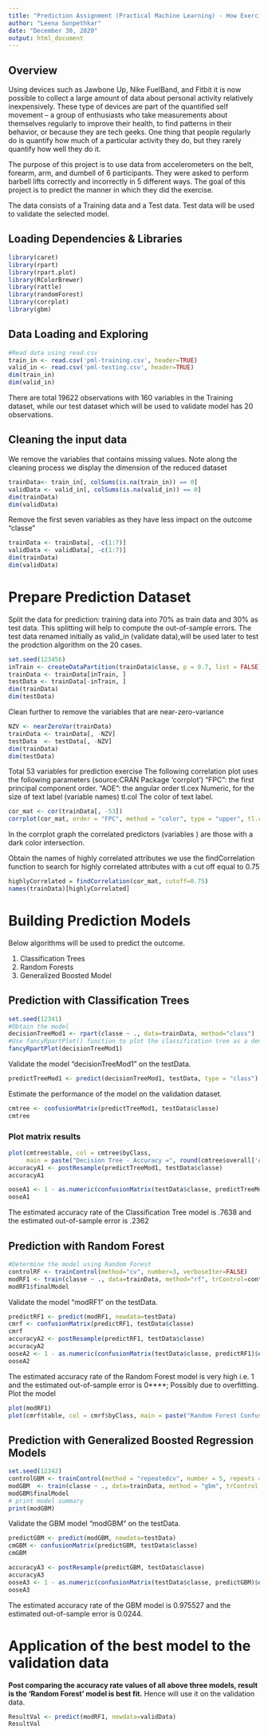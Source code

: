 ```yaml
---
title: "Prediction Assignment (Practical Machine Learning) - How Exercise Performed"
author: "Leena Sonpethkar"
date: "December 30, 2020"
output: html_document
---
```


## Overview
Using devices such as Jawbone Up, Nike FuelBand, and Fitbit it is now possible to collect a large amount of data about personal activity relatively inexpensively. These type of devices are part of the quantified self movement – a group of enthusiasts who take measurements about themselves regularly to improve their health, to find patterns in their behavior, or because they are tech geeks. One thing that people regularly do is quantify how much of a particular activity they do, but they rarely quantify how well they do it. 

The purpose of this project is to use data from accelerometers on the belt, forearm, arm, and dumbell of 6 participants. They were asked to perform barbell lifts correctly and 
incorrectly in 5 different ways.
The goal of this project is to predict the manner in which they did the exercise. 

The data consists of a Training data and a Test data. 
Test data will be used to validate the selected model.

## Loading Dependencies & Libraries

```r
library(caret)
library(rpart)
library(rpart.plot)
library(RColorBrewer)
library(rattle)
library(randomForest)
library(corrplot)
library(gbm)
```

## Data Loading and Exploring

```r
#Read data using read.csv
train_in <- read.csv('pml-training.csv', header=TRUE)
valid_in <- read.csv('pml-testing.csv', header=TRUE)
dim(train_in)
dim(valid_in)
```
There are total 19622 observations with 160 variables in the Training dataset, while our test dataset which will be used to validate model has 20 observations.

## Cleaning the input data
We remove the variables that contains missing values. Note along the cleaning process we display the dimension of the reduced dataset
```r
trainData<- train_in[, colSums(is.na(train_in)) == 0]
validData <- valid_in[, colSums(is.na(valid_in)) == 0]
dim(trainData)
dim(validData)
```
Remove the first seven variables as they have less impact on the outcome "classe"
```r
trainData <- trainData[, -c(1:7)]
validData <- validData[, -c(1:7)]
dim(trainData)
dim(validData)
```
# Prepare Prediction Dataset
Split the data for prediction: training data into 70% as train data and 30% as test data. This splitting will help to compute the out-of-sample errors.
The test data renamed initially as valid_in (validate data),will be used later to test the prodction algorithm on the 20 cases.
```r
set.seed(123456) 
inTrain <- createDataPartition(trainData$classe, p = 0.7, list = FALSE)
trainData <- trainData[inTrain, ]
testData <- trainData[-inTrain, ]
dim(trainData)
dim(testData)
```
Clean further to remove the variables that are near-zero-variance
```r
NZV <- nearZeroVar(trainData)
trainData <- trainData[, -NZV]
testData  <- testData[, -NZV]
dim(trainData)
dim(testData)
```
Total 53 variables for prediction exercise
The following correlation plot uses the following parameters (source:CRAN Package ‘corrplot’) “FPC”: the first principal component order. “AOE”: the angular order tl.cex Numeric, for the size of text label (variable names) tl.col The color of text label.
```r
cor_mat <- cor(trainData[, -53])
corrplot(cor_mat, order = "FPC", method = "color", type = "upper", tl.cex = 0.8, tl.col = rgb(0, 0, 0))

```

In the corrplot graph the correlated predictors (variables ) are those with a dark color intersection.

Obtain the names of highly correlated attributes
we use the findCorrelation function to search for highly correlated attributes with a cut off equal to 0.75

```r
highlyCorrelated = findCorrelation(cor_mat, cutoff=0.75)
names(trainData)[highlyCorrelated]
```
# Building Prediction Models

Below algorithms will be used to predict the outcome.

  1. Classification Trees
  2. Random Forests
  3. Generalized Boosted Model

## Prediction with Classification Trees

```r
set.seed(12341)
#Obtain the model
decisionTreeMod1 <- rpart(classe ~ ., data=trainData, method="class")
#Use fancyRpartPlot() function to plot the classification tree as a dendogram.
fancyRpartPlot(decisionTreeMod1)
```

Validate the model “decisionTreeMod1” on the testData.
```r
predictTreeMod1 <- predict(decisionTreeMod1, testData, type = "class")
```
Estimate the performance of the model on the validation dataset.
```r
cmtree <- confusionMatrix(predictTreeMod1, testData$classe)
cmtree
```
### Plot matrix results
```r
plot(cmtree$table, col = cmtree$byClass, 
     main = paste("Decision Tree - Accuracy =", round(cmtree$overall['Accuracy'], 4)))
accuracyA1 <- postResample(predictTreeMod1, testData$classe)
accuracyA1

ooseA1 <- 1 - as.numeric(confusionMatrix(testData$classe, predictTreeMod1)$overall[1])
ooseA1
```
The estimated accuracy rate of the Classification Tree model is .7638 and the estimated out-of-sample error is .2362

## Prediction with Random Forest
```r
#Determine the model using Random Forest
controlRF <- trainControl(method="cv", number=3, verboseIter=FALSE)
modRF1 <- train(classe ~ ., data=trainData, method="rf", trControl=controlRF)
modRF1$finalModel
```
Validate the model “modRF1” on the testData.
```r
predictRF1 <- predict(modRF1, newdata=testData)
cmrf <- confusionMatrix(predictRF1, testData$classe)
cmrf
accuracyA2 <- postResample(predictRF1, testData$classe)
accuracyA2
ooseA2 <- 1 - as.numeric(confusionMatrix(testData$classe, predictRF1)$overall[1])
ooseA2
```
The estimated accuracy rate of the Random Forest model is very high i.e. 1 and the estimated out-of-sample error is 0****; Possibly due to overfitting.
Plot the model
```r
plot(modRF1)
plot(cmrf$table, col = cmrf$byClass, main = paste("Random Forest Confusion Matrix: Accuracy =", round(cmrf$overall['Accuracy'], 4)))
```

## Prediction with Generalized Boosted Regression Models
```r
set.seed(12342)
controlGBM <- trainControl(method = "repeatedcv", number = 5, repeats = 1)
modGBM  <- train(classe ~ ., data=trainData, method = "gbm", trControl = controlGBM, verbose = FALSE)
modGBM$finalModel
# print model summary
print(modGBM)
```
Validate the GBM model “modGBM” on the testData.
```r
predictGBM <- predict(modGBM, newdata=testData)
cmGBM <- confusionMatrix(predictGBM, testData$classe)
cmGBM

accuracyA3 <- postResample(predictGBM, testData$classe)
accuracyA3
ooseA3 <- 1 - as.numeric(confusionMatrix(testData$classe, predictGBM)$overall[1])
ooseA3
```
The estimated accuracy rate of the GBM model is 0.975527 and the estimated out-of-sample error is 0.0244.

# Application of the best model to the validation data
**Post comparing the accuracy rate values of all above three models, result is the ‘Random Forest’ model is best fit.** Hence will use it on the validation data.
```r
ResultVal <- predict(modRF1, newdata=validData)
ResultVal
```
